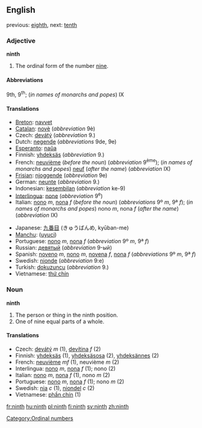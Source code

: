 ==English==
previous: [[eighth]], next: [[tenth]]

===Adjective===
'''ninth'''
# The ordinal form of the number [[nine]].

====Abbreviations====
9th, 9<sup>th</sup>; (''in names of monarchs and popes'') IX

====Translations====
{{top}}
*[[Breton]]: [[navvet]]
*[[Catalan]]: [[novè]] (''abbreviation'' 9è)
*Czech: [[devátý]] (''abbreviation'' 9.)
*Dutch: [[negende]] (''abbreviations'' 9de, 9e)
*[[Esperanto]]: [[naŭa]]
*Finnish: [[yhdeksäs]] (''abbreviation'' 9.)
*French: [[neuvième]] (''before the noun'') (''abbreviation'' 9<sup>ème</sup>); (''in names of monarchs and popes'') [[neuf]] (''after the name'') (''abbreviation'' IX)
*[[Frisian]]: [[njoggende]] (''abbreviation'' 9e)
*German: [[neunte]] (''abbreviation'' 9.)
*Indonesian: [[kesembilan]] (''abbreviation'' ke-9)
*[[Interlingua]]: [[none]] (''abbreviation'' 9<sup>e</sup>)
*Italian: [[nono]] ''m'', [[nona]] ''f'' (''before the noun'') (''abbreviations'' 9º ''m'', 9ª ''f''); (''in names of monarchs and popes'') nono ''m'', nona ''f'' (''after the name'') (''abbreviation'' IX)
{{mid}}
*Japanese: [[九番目]] (きゅうばんめ, kyūban-me)
*[[Manchu]]: ([[uyuci]])
*Portuguese: [[nono]] ''m'', [[nona]] ''f'' (''abbreviation'' 9º ''m'', 9ª ''f'')
*Russian: [[девятый]] (''abbreviation'' 9-ый)
*Spanish: [[noveno]] ''m'', [[nono]] ''m'', [[novena]] ''f'', [[nona]] ''f'' (''abbreviations'' 9º ''m'', 9ª ''f'')
*Swedish: [[nionde]] (''abbreviation'' 9:e)
*Turkish: [[dokuzuncu]] (''abbreviation'' 9.)
*Vietnamese: [[thứ chín]]
{{bottom}}

===Noun===
'''ninth'''

#The person or thing in the ninth position.
#One of nine equal parts of a whole.

====Translations====
*Czech: [[devátý]] ''m'' (1), [[devítina]] ''f'' (2)
*Finnish: [[yhdeksäs]] (1), [[yhdeksäsosa]] (2), [[yhdeksännes]] (2)
*French: [[neuvième]] ''mf'' (1), neuvième ''m'' (2)
*Interlingua: [[nono]] ''m'', [[nona]] ''f'' (1); nono (2)
*Italian: [[nono]] ''m'', [[nona]] ''f'' (1), nono ''m'' (2)
*Portuguese: [[nono]] ''m'', [[nona]] ''f'' (1); nono ''m'' (2)
*Swedish: [[nia]] ''c'' (1), [[niondel]] ''c'' (2)
*Vietnamese: [[phần chín]] (1)

[[Category:Ordinal numbers]]

[[fr:ninth]]
[[hu:ninth]]
[[pl:ninth]]
[[fi:ninth]]
[[sv:ninth]]
[[zh:ninth]]